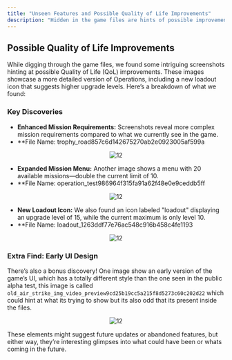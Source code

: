 ```yaml
---
title: "Unseen Features and Possible Quality of Life Improvements"
description: "Hidden in the game files are hints of possible improvements to Operations, including expanded mission options and a loadout upgrade cap raised to level 15. We even found an early version of the game’s UI, showcasing a unique style that never made it to the public alpha. Here’s a closer look at what could have been."
---
```


## Possible Quality of Life Improvements

While digging through the game files, we found some intriguing screenshots hinting at possible Quality of Life (QoL) improvements. These images showcase a more detailed version of Operations, including a new loadout icon that suggests higher upgrade levels. Here’s a breakdown of what we found:

### Key Discoveries

- **Enhanced Mission Requirements:** Screenshots reveal more complex mission requirements compared to what we currently see in the game.
- **File Name: trophy_road857c6d142675270ab2e0923005af599a

<div align="center">

![12](https://raw.githubusercontent.com/ThatSINEWAVE/pcw-bughunters/refs/heads/main/images/datamining/QoL%20Improvements/trophy_road857c6d142675270ab2e0923005af599a_converted.png)

</div>

- **Expanded Mission Menu:** Another image shows a menu with 20 available missions—double the current limit of 10.
- **File Name: operation_test986964f315fa91a62f48e0e9ceddb5ff

<div align="center">

![12](https://raw.githubusercontent.com/ThatSINEWAVE/pcw-bughunters/refs/heads/main/images/datamining/QoL%20Improvements/operation_test986964f315fa91a62f48e0e9ceddb5ff_converted.png)

</div>

- **New Loadout Icon:** We also found an icon labeled "loadout" displaying an upgrade level of 15, while the current maximum is only level 10.
- **File Name: loadout_1263ddf77e76ac548c916b458c4fe1193

<div align="center">

![12](https://raw.githubusercontent.com/ThatSINEWAVE/pcw-bughunters/refs/heads/main/images/datamining/QoL%20Improvements/loadout_1263ddf77e76ac548c916b458c4fe1193_converted.png)

</div>

### Extra Find: Early UI Design

There’s also a bonus discovery! One image show an early version of the game’s UI, which has a totally different style than the one seen in the public alpha test, this image is called `old_air_strike_img_video_preview9cd25b19cc5a215f8d5273c60c202d22` which could hint at what its trying to show but its also odd that its present inside the files.

<div align="center">

![12](https://raw.githubusercontent.com/ThatSINEWAVE/pcw-bughunters/refs/heads/main/images/datamining/QoL%20Improvements/old_air_strike_img_video_preview9cd25b19cc5a215f8d5273c60c202d22_converted.png)

</div>

These elements might suggest future updates or abandoned features, but either way, they’re interesting glimpses into what could have been or whats coming in the future.
